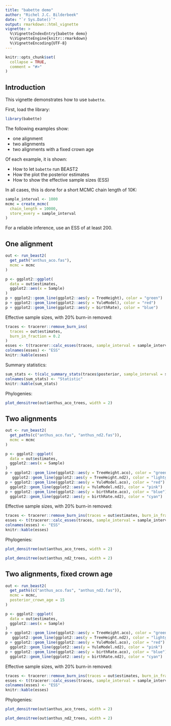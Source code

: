 ```yaml
---
title: "babette demo"
author: "Richel J.C. Bilderbeek"
date: "`r Sys.Date()`"
output: rmarkdown::html_vignette
vignette: >
  %\VignetteIndexEntry{babette demo}
  %\VignetteEngine{knitr::rmarkdown}
  %\VignetteEncoding{UTF-8}
---
```


```r
knitr::opts_chunk$set(
  collapse = TRUE,
  comment = "#>"
)
```

## Introduction

This vignette demonstrates how to use `babette`.

First, load the library:

```r
library(babette)
```

The following examples show:

 * one alignment
 * two alignments
 * two alignments with a fixed crown age

Of each example, it is shown:

 * How to let `babette` run BEAST2
 * How the plot the posterior estimates
 * How to show the effective sample sizes (ESS)
 
In all cases, this is done for a short MCMC chain length of 10K:

```r
sample_interval <- 1000
mcmc = create_mcmc(
  chain_length = 10000, 
  store_every = sample_interval
)
```

For a reliable inference, use an ESS of at least 200.

## One alignment

```r
out <- run_beast2(
  get_path("anthus_aco.fas"),
  mcmc = mcmc
)
```

```r
p <- ggplot2::ggplot(
  data = out$estimates,
  ggplot2::aes(x = Sample)
) 
p + ggplot2::geom_line(ggplot2::aes(y = TreeHeight), color = "green")
p + ggplot2::geom_line(ggplot2::aes(y = YuleModel), color = "red")
p + ggplot2::geom_line(ggplot2::aes(y = birthRate), color = "blue")

```

Effective sample sizes, with 20% burn-in removed:

```r
traces <- tracerer::remove_burn_ins(
  traces = out$estimates, 
  burn_in_fraction = 0.2
)
esses <- t(tracerer::calc_esses(traces, sample_interval = sample_interval))
colnames(esses) <- "ESS"
knitr::kable(esses)
```

Summary statistics:
  
```r
sum_stats <- t(calc_summary_stats(traces$posterior, sample_interval = sample_interval))
colnames(sum_stats) <- "Statistic"
knitr::kable(sum_stats)
```

Phylogenies:

```r
plot_densitree(out$anthus_aco_trees, width = 2)
```

## Two alignments

```r
out <- run_beast2(
  get_paths(c("anthus_aco.fas", "anthus_nd2.fas")),
  mcmc = mcmc
)
```

```r
p <- ggplot2::ggplot(
  data = out$estimates,
  ggplot2::aes(x = Sample)
) 
p + ggplot2::geom_line(ggplot2::aes(y = TreeHeight.aco), color = "green") +
   ggplot2::geom_line(ggplot2::aes(y = TreeHeight.nd2), color = "lightgreen")
p + ggplot2::geom_line(ggplot2::aes(y = YuleModel.aco), color = "red") +
  ggplot2::geom_line(ggplot2::aes(y = YuleModel.nd2), color = "pink")
p + ggplot2::geom_line(ggplot2::aes(y = birthRate.aco), color = "blue") + 
  ggplot2::geom_line(ggplot2::aes(y = birthRate.nd2), color = "cyan")

```

Effective sample sizes, with 20% burn-in removed:

```r
traces <- tracerer::remove_burn_ins(traces = out$estimates, burn_in_fraction = 0.2)
esses <- t(tracerer::calc_esses(traces, sample_interval = sample_interval))
colnames(esses) <- "ESS"
knitr::kable(esses)
```

Phylogenies:

```r
plot_densitree(out$anthus_aco_trees, width = 2)
```

```r
plot_densitree(out$anthus_nd2_trees, width = 2)
```

## Two alignments, fixed crown age

```r
out <- run_beast2(
  get_paths(c("anthus_aco.fas", "anthus_nd2.fas")),
  mcmc = mcmc,
  posterior_crown_age = 15
)
```

```r
p <- ggplot2::ggplot(
  data = out$estimates,
  ggplot2::aes(x = Sample)
) 
p + ggplot2::geom_line(ggplot2::aes(y = TreeHeight.aco), color = "green") +
   ggplot2::geom_line(ggplot2::aes(y = TreeHeight.nd2), color = "lightgreen")
p + ggplot2::geom_line(ggplot2::aes(y = YuleModel.aco), color = "red") +
  ggplot2::geom_line(ggplot2::aes(y = YuleModel.nd2), color = "pink")
p + ggplot2::geom_line(ggplot2::aes(y = birthRate.aco), color = "blue") + 
  ggplot2::geom_line(ggplot2::aes(y = birthRate.nd2), color = "cyan")

```

Effective sample sizes, with 20% burn-in removed:

```r
traces <- tracerer::remove_burn_ins(traces = out$estimates, burn_in_fraction = 0.2)
esses <- t(tracerer::calc_esses(traces, sample_interval = sample_interval))
colnames(esses) <- "ESS"
knitr::kable(esses)
```

Phylogenies:

```r
plot_densitree(out$anthus_aco_trees, width = 2)
```

```r
plot_densitree(out$anthus_nd2_trees, width = 2)
```
